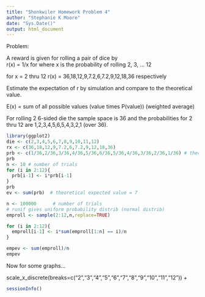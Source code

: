 ```yaml
---
title: "Shonkwiler Homework Problem 4"
author: "Stephanie K Moore"
date: "Sys.Date()"
output: html_document
---
```


Problem:

A reward is given for rolling a pair of dice by     
r(x) = 1/x for where x is the probability of rolling 2, 3, ... 12  

for x = 2 thru 12
r(x) = 36,18,12,9,7.2,6,7.2,9,12,18,36 respectively

Estimate the expectation of r by simulation and compare to the theoretical value.

E(x) = sum of all possible values (value times P(value)) (weighted average)

For rolling 2 6-sided die the sample space is 36 and the probabilities for 2 thru 12 are 1,2,3,4,5,6,5,4,3,2,1 (over 36).

```r
library(ggplot2)
die <- c(2,3,4,5,6,7,8,9,10,11,12)
rx <- c(36,18,12,9,7.2,6,7.2,9,12,18,36)
prb <- c(1/36,2/36,3/36,4/36,5/36,6/36,5/36,4/36,3/36,2/36,1/36) # theoretical probability of rolling 2 thru 12
prb
n <- 10 # number of trials
for (i in 2:12){
  prb[i-1] <- i*prb[i-1]
}
prb
ev <- sum(prb)  # theoretical expected value = 7

n <- 100000      # number of trials
# runif gives uniform probability distrib (normal distrib)
emproll <- sample(2:12,n,replace=TRUE)

for (i in 2:12){
  emproll[i-1] <- i*sum(emproll[1:n] == i)/n
}

empev <- sum(emproll)/n
empev
```

Now for some graphs...

scale_x_discrete(breaks=c("2","3","4","5","6","7","8","9","10","11","12")) +



```r
sessionInfo()
```
